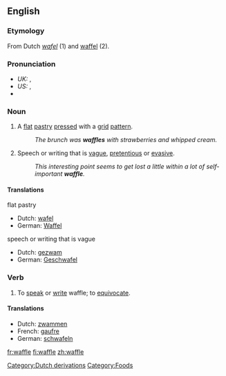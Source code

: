 {{wikipedia}}
==English==

===Etymology===
From Dutch ''[[wafel]]'' (1) and <!--possibly --> [[waffel]] (2).

===Pronunciation===
*''UK:'' {{IPA|/ˈwɒfl/}}, {{SAMPA|/"wOfl/}}
*''US:'' {{IPA|/ˈwɑːfl/, /ˈwɔːfl/}}, {{SAMPA|/"wOfl/, /"wAfl/}}
*{{audio|en-us-waffle.ogg|Audio (US)}}

===Noun===
{{en-noun|waffle|waffles}}

# {{countable}} A [[flat]] [[pastry]] [[press]]ed with a [[grid]] [[pattern]].
#: ''The brunch was '''waffles''' with strawberries and whipped cream.''
# {{uncountable}} Speech or writing that is [[vague]], [[pretentious]] or [[evasive]].
#: ''This interesting point seems to get lost a little within a lot of self-important '''waffle'''.''

====Translations====
;flat pastry
{{top}}
*Dutch: [[wafel]] {{f}}
*German: [[Waffel]] {{f}}
{{mid}}
{{bottom}}

;speech or writing that is vague
{{top}}
*Dutch: [[gezwam]] {{n}}
*German: [[Geschwafel]] {{n}}
{{mid}}
{{bottom}}

===Verb===
{{en-verb|waffle|waffles|waffled|waffling}}

# To [[speak]] or [[write]] waffle; to [[equivocate]].

====Translations====
{{top}}
*Dutch: [[zwammen]]
*French: [[gaufre]]
*German: [[schwafeln]]
{{mid}}
{{bottom}}

[[Category:Dutch derivations]]
[[Category:Foods]]

[[fr:waffle]]
[[fi:waffle]]
[[zh:waffle]]
